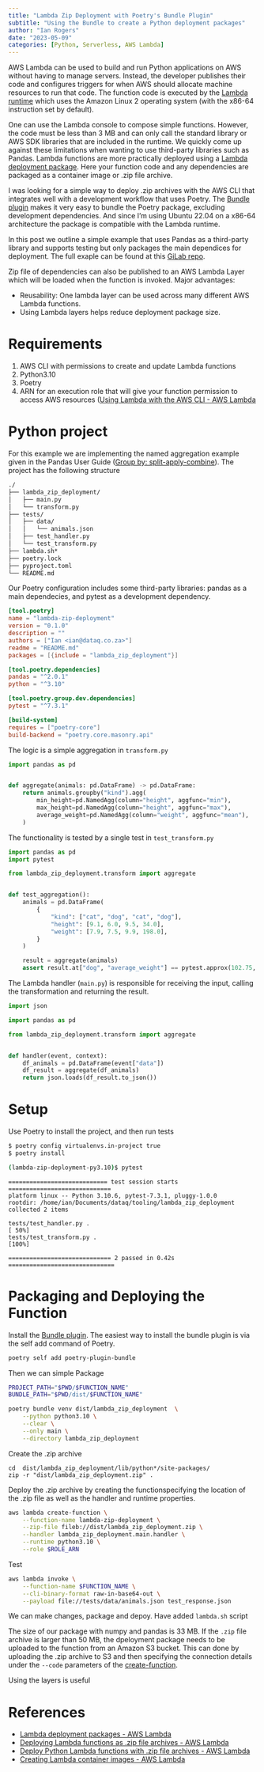 ```yaml
---
title: "Lambda Zip Deployment with Poetry's Bundle Plugin"
subtitle: "Using the Bundle to create a Python deployment packages"
author: "Ian Rogers"
date: "2023-05-09"
categories: [Python, Serverless, AWS Lambda]
---
```


AWS Lambda can be used to build and run Python applications on AWS without having to manage servers. Instead, the developer publishes their code and configures triggers for when AWS should allocate machine resources to run that code. The function code is executed by the [Lambda runtime](https://docs.aws.amazon.com/lambda/latest/dg/lambda-runtimes.html) which uses the Amazon Linux 2 operating system (with the x86-64 instruction set by default). 

One can use the Lambda console to compose simple functions. However, the code must be less than 3 MB and can only call the standard library or AWS SDK libraries that are included in the runtime. We quickly come up against these limitations when wanting to use third-party libraries such as Pandas. Lambda functions are more practically deployed using a [Lambda deployment package](https://docs.aws.amazon.com/lambda/latest/dg/gettingstarted-package.html). Here your function code and any dependencies are packaged as a container image or .zip file archive. 

I was looking for a simple way to deploy .zip archives with the AWS CLI that integrates well with a development workflow that uses Poetry. The [Bundle plugin](https://github.com/python-poetry/poetry-plugin-bundle) makes it very easy to bundle the Poetry package, excluding development dependencies. And since I'm using Ubuntu 22.04 on a x86-64 architecture the package is compatible with the Lambda runtime. 

In this post we outline a simple example that uses Pandas as a third-party library and supports testing but only packages the main dependices for deployment. The full exaple can be found at this [GiLab repo](https://gitlab.com/dataqza/tooling/minimal-examples/lambda_zip_deployment).

::: {.callout-tip}
Zip file of dependencies can also be published to an AWS Lambda Layer which will be loaded when the function is invoked. Major advantages:

- Reusability: One lambda layer can be used across many different AWS Lambda functions.
- Using Lambda layers helps reduce deployment package size.
:::

# Requirements

1. AWS CLI with permissions to create and update Lambda functions
2. Python3.10
3. Poetry
5. ARN for an execution role that will give your function permission to access AWS resources ([Using Lambda with the AWS CLI - AWS Lambda](https://docs.aws.amazon.com/lambda/latest/dg/gettingstarted-awscli.html)

# Python project

For this example we are implementing the named aggregation example given in the Pandas User Guide ([Group by: split-apply-combine](https://pandas.pydata.org/docs/user_guide/groupby.html#named-aggregation)). The project has the following structure

```txt
./
├── lambda_zip_deployment/
│   ├── main.py
│   └── transform.py
├── tests/
│   ├── data/
│   │   └── animals.json
│   ├── test_handler.py
│   └── test_transform.py
├── lambda.sh*
├── poetry.lock
├── pyproject.toml
└── README.md
```

Our Poetry configuration includes some third-party libraries: pandas as a main dependecies, and pytest as a development dependency.

```toml
[tool.poetry]
name = "lambda-zip-deployment"
version = "0.1.0"
description = ""
authors = ["Ian <ian@dataq.co.za>"]
readme = "README.md"
packages = [{include = "lambda_zip_deployment"}]

[tool.poetry.dependencies]
pandas = "^2.0.1"
python = "^3.10"

[tool.poetry.group.dev.dependencies]
pytest = "^7.3.1"

[build-system]
requires = ["poetry-core"]
build-backend = "poetry.core.masonry.api"
```

The logic is a simple aggregation in `transform.py` 

```python
import pandas as pd


def aggregate(animals: pd.DataFrame) -> pd.DataFrame:
    return animals.groupby("kind").agg(
        min_height=pd.NamedAgg(column="height", aggfunc="min"),
        max_height=pd.NamedAgg(column="height", aggfunc="max"),
        average_weight=pd.NamedAgg(column="weight", aggfunc="mean"),
    )
```

The functionality is tested by a single test in `test_transform.py`

```python
import pandas as pd
import pytest

from lambda_zip_deployment.transform import aggregate


def test_aggregation():
    animals = pd.DataFrame(
        {
            "kind": ["cat", "dog", "cat", "dog"],
            "height": [9.1, 6.0, 9.5, 34.0],
            "weight": [7.9, 7.5, 9.9, 198.0],
        }
    )

    result = aggregate(animals)
    assert result.at["dog", "average_weight"] == pytest.approx(102.75, 0.01)

```

The Lambda handler (`main.py`) is responsible for receiving the input, calling the transformation and returning the result.

```python
import json

import pandas as pd

from lambda_zip_deployment.transform import aggregate


def handler(event, context):
    df_animals = pd.DataFrame(event["data"])
    df_result = aggregate(df_animals)
    return json.loads(df_result.to_json())
```

# Setup

Use Poetry to install the project, and then run tests

```sh
$ poetry config virtualenvs.in-project true
$ poetry install

(lambda-zip-deployment-py3.10)$ pytest
```

```
============================ test session starts =============================
platform linux -- Python 3.10.6, pytest-7.3.1, pluggy-1.0.0
rootdir: /home/ian/Documents/dataq/tooling/lambda_zip_deployment
collected 2 items                                                            

tests/test_handler.py .                                                [ 50%]
tests/test_transform.py .                                              [100%]

============================= 2 passed in 0.42s ==============================
```

# Packaging and Deploying the Function

Install the [Bundle plugin](https://github.com/python-poetry/poetry-plugin-bundle#installation). The easiest way to install the bundle plugin is via the self add command of Poetry.

```sh
poetry self add poetry-plugin-bundle
```

Then we can simple Package

```sh
PROJECT_PATH="$PWD/$FUNCTION_NAME"
BUNDLE_PATH="$PWD/dist/$FUNCTION_NAME"

poetry bundle venv dist/lambda_zip_deployment  \
    --python python3.10 \
    --clear \
    --only main \
    --directory lambda_zip_deployment 
```

Create the .zip archive

```
cd  dist/lambda_zip_deployment/lib/python*/site-packages/
zip -r "dist/lambda_zip_deployment.zip" .
```

Deploy the .zip archive by creating the functionspecifying the location of the .zip file as well as the handler and runtime properties.

```sh
aws lambda create-function \
    --function-name lambda-zip-deployment \
    --zip-file fileb://dist/lambda_zip_deployment.zip \
    --handler lambda_zip_deployment.main.handler \
    --runtime python3.10 \
    --role $ROLE_ARN
```

Test

```sh
aws lambda invoke \
    --function-name $FUNCTION_NAME \
    --cli-binary-format raw-in-base64-out \
    --payload file://tests/data/animals.json test_response.json
```

We can make changes, package and depoy. Have added `lambda.sh` script

::: {.callout-note}
The size of our package with numpy and pandas is 33 MB. If the `.zip` file archive is larger than 50 MB, the dpeloyment package needs to be uploaded to the function from an Amazon S3 bucket. This can done by uploading the .zip archive to S3 and then specifying the connection details under the `--code` parameters of the [create-function](https://docs.aws.amazon.com/cli/latest/reference/lambda/create-function.html). 

Using the layers is useful
:::

# References

- [Lambda deployment packages - AWS Lambda](https://docs.aws.amazon.com/lambda/latest/dg/gettingstarted-package.html)
- [Deploying Lambda functions as .zip file archives - AWS Lambda](https://docs.aws.amazon.com/lambda/latest/dg/configuration-function-zip.html)
- [Deploy Python Lambda functions with .zip file archives - AWS Lambda](https://docs.aws.amazon.com/lambda/latest/dg/python-package.html)
- [Creating Lambda container images - AWS Lambda](https://docs.aws.amazon.com/lambda/latest/dg/images-create.html#images-create-from-base)
